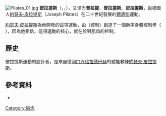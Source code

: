 {{unreferenced|time=2011-12-15T16:13:58+00:00}}
[[File:Pilates_01.jpg|thumb]]
{{Distinguish|提拉米蘇}}
'''彼拉提斯'''（{{lang-de|Pilates}}，{{IPA-en|pɨˈlɑːtiːz}}，{{IPA-de|piˈlaːtəs|lang}}），又译为'''普拉提'''、'''普拉提斯'''、'''皮拉提斯'''，由德國人[[約瑟夫·皮拉提斯|約瑟夫·皮拉提斯]]（Joseph Pilates）在二十世紀發展的[[體適能|體適能]]運動。

[[約瑟夫·皮拉提斯|約瑟夫·皮拉提斯]]為他開發的這項運動，由{{lang-en|Control}}（控制）創造了一個新字身體控制學（ {{lang-en|Contrology}}），因為他相信，這項運動的核心，就在於對肌肉的控制。

==歷史==
彼拉提斯運動的設計者，是來自德國[[门兴格拉德巴赫|门兴格拉德巴赫]]的體能教練[[約瑟夫·皮拉提斯|約瑟夫·皮拉提斯]]。

==參考資料==
{{Reflist|2}}

*{{Commonscat-inline|Pilates}}
{{DEFAULTSORT:Pilates}}
[[Category:锻炼|Category:锻炼]]
{{Sport-stub}}